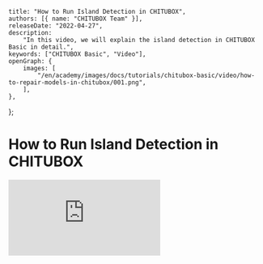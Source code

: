 	title: "How to Run Island Detection in CHITUBOX",
	authors: [{ name: "CHITUBOX Team" }],
	releaseDate: "2022-04-27",
	description:
		"In this video, we will explain the island detection in CHITUBOX Basic in detail.",
	keywords: ["CHITUBOX Basic", "Video"],
	openGraph: {
		images: [
			"/en/academy/images/docs/tutorials/chitubox-basic/video/how-to-repair-models-in-chitubox/001.png",
		],
	},
};

# How to Run Island Detection in CHITUBOX

<YouTubeVideoContainer>
	<iframe
		src="https://www.youtube.com/embed/cDUaBF_eca8"
		scrolling="no"
		border="0"
		frameborder="no"
		framespacing="0"
		allowfullscreen="true"
	></iframe>
</YouTubeVideoContainer>
